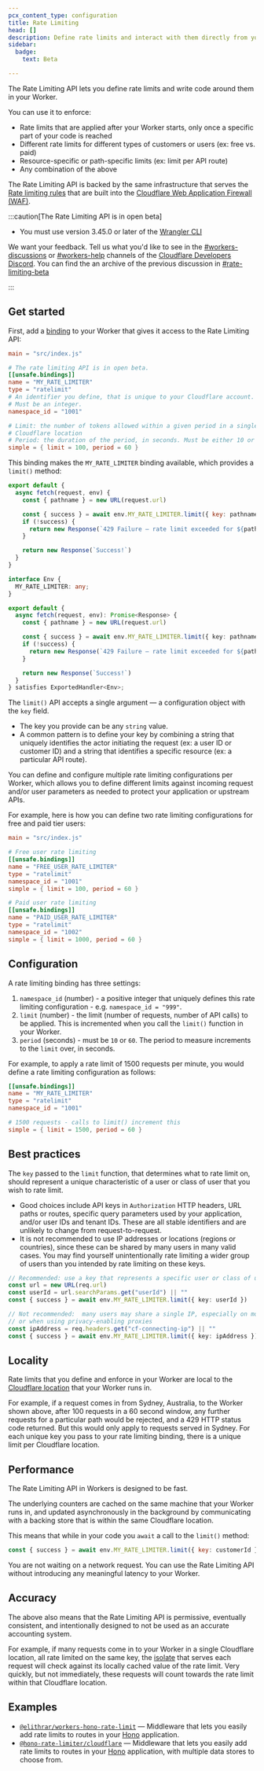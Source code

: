 ```yaml
---
pcx_content_type: configuration
title: Rate Limiting
head: []
description: Define rate limits and interact with them directly from your Cloudflare Worker
sidebar:
  badge:
    text: Beta

---
```



The Rate Limiting API lets you define rate limits and write code around them in your Worker.

You can use it to enforce:

* Rate limits that are applied after your Worker starts, only once a specific part of your code is reached
* Different rate limits for different types of customers or users (ex: free vs. paid)
* Resource-specific or path-specific limits (ex: limit per API route)
* Any combination of the above

The Rate Limiting API is backed by the same infrastructure that serves the [Rate limiting rules](/waf/rate-limiting-rules/) that are built into the [Cloudflare Web Application Firewall (WAF)](/waf/).

:::caution[The Rate Limiting API is in open beta]


* You must use version 3.45.0 or later of the [Wrangler CLI](/workers/wrangler)

We want your feedback. Tell us what you'd like to see in the [#workers-discussions](https://discord.com/channels/595317990191398933/779390076219686943) or [#workers-help](https://discord.com/channels/595317990191398933/1052656806058528849) channels of the [Cloudflare Developers Discord](https://discord.cloudflare.com/). You can find the an archive of the previous discussion in [#rate-limiting-beta](https://discord.com/channels/595317990191398933/1225429769219211436)


:::

## Get started

First, add a [binding](/workers/runtime-apis/bindings) to your Worker that gives it access to the Rate Limiting API:

```toml
main = "src/index.js"

# The rate limiting API is in open beta.
[[unsafe.bindings]]
name = "MY_RATE_LIMITER"
type = "ratelimit"
# An identifier you define, that is unique to your Cloudflare account.
# Must be an integer.
namespace_id = "1001"

# Limit: the number of tokens allowed within a given period in a single
# Cloudflare location
# Period: the duration of the period, in seconds. Must be either 10 or 60
simple = { limit = 100, period = 60 }
```

This binding makes the `MY_RATE_LIMITER` binding available, which provides a `limit()` method:

<Tabs> <TabItem label="JavaScript" icon="seti:javascript">

```javascript
export default {
  async fetch(request, env) {
    const { pathname } = new URL(request.url)

    const { success } = await env.MY_RATE_LIMITER.limit({ key: pathname }) // key can be any string of your choosing
    if (!success) {
      return new Response(`429 Failure – rate limit exceeded for ${pathname}`, { status: 429 })
    }

    return new Response(`Success!`)
  }
}
```

</TabItem> <TabItem label="TypeScript" icon="seti:typescript">

```ts
interface Env {
  MY_RATE_LIMITER: any;
}

export default {
  async fetch(request, env): Promise<Response> {
    const { pathname } = new URL(request.url)

    const { success } = await env.MY_RATE_LIMITER.limit({ key: pathname }) // key can be any string of your choosing
    if (!success) {
      return new Response(`429 Failure – rate limit exceeded for ${pathname}`, { status: 429 })
    }

    return new Response(`Success!`)
  }
} satisfies ExportedHandler<Env>;
```

</TabItem> </Tabs>

The `limit()` API accepts a single argument — a configuration object with the `key` field.

* The key you provide can be any `string` value.
* A common pattern is to define your key by combining a string that uniquely identifies the actor initiating the request (ex: a user ID or customer ID) and a string that identifies a specific resource (ex: a particular API route).

You can define and configure multiple rate limiting configurations per Worker, which allows you to define different limits against incoming request and/or user parameters as needed to protect your application or upstream APIs.

For example, here is how you can define two rate limiting configurations for free and paid tier users:

```toml
main = "src/index.js"

# Free user rate limiting
[[unsafe.bindings]]
name = "FREE_USER_RATE_LIMITER"
type = "ratelimit"
namespace_id = "1001"
simple = { limit = 100, period = 60 }

# Paid user rate limiting
[[unsafe.bindings]]
name = "PAID_USER_RATE_LIMITER"
type = "ratelimit"
namespace_id = "1002"
simple = { limit = 1000, period = 60 }
```

## Configuration

A rate limiting binding has three settings:

1. `namespace_id` (number) - a positive integer that uniquely defines this rate limiting configuration - e.g. `namespace_id = "999"`.
2. `limit` (number) - the limit (number of requests, number of API calls) to be applied. This is incremented when you call the `limit()` function in your Worker.
3. `period` (seconds) - must be `10` or `60`. The period to measure increments to the `limit` over, in seconds.

For example, to apply a rate limit of 1500 requests per minute, you would define a rate limiting configuration as follows:

```toml
[[unsafe.bindings]]
name = "MY_RATE_LIMITER"
type = "ratelimit"
namespace_id = "1001"

# 1500 requests - calls to limit() increment this
simple = { limit = 1500, period = 60 }
```

## Best practices

The `key` passed to the `limit` function, that determines what to rate limit on, should represent a unique characteristic of a user or class of user that you wish to rate limit.

* Good choices include API keys in `Authorization` HTTP headers, URL paths or routes, specific query parameters used by your application, and/or user IDs and tenant IDs. These are all stable identifiers and are unlikely to change from request-to-request.
* It is not recommended to use IP addresses or locations (regions or countries), since these can be shared by many users in many valid cases. You may find yourself unintentionally rate limiting a wider group of users than you intended by rate limiting on these keys.

```ts
// Recommended: use a key that represents a specific user or class of user
const url = new URL(req.url)
const userId = url.searchParams.get("userId") || ""
const { success } = await env.MY_RATE_LIMITER.limit({ key: userId })

// Not recommended:  many users may share a single IP, especially on mobile networks
// or when using privacy-enabling proxies
const ipAddress = req.headers.get("cf-connecting-ip") || ""
const { success } = await env.MY_RATE_LIMITER.limit({ key: ipAddress })
```

## Locality

Rate limits that you define and enforce in your Worker are local to the [Cloudflare location](https://www.cloudflare.com/network/) that your Worker runs in.

For example, if a request comes in from Sydney, Australia, to the Worker shown above, after 100 requests in a 60 second window, any further requests for a particular path would be rejected, and a 429 HTTP status code returned. But this would only apply to requests served in Sydney. For each unique key you pass to your rate limiting binding, there is a unique limit per Cloudflare location.

## Performance

The Rate Limiting API in Workers is designed to be fast.

The underlying counters are cached on the same machine that your Worker runs in, and updated asynchronously in the background by communicating with a backing store that is within the same Cloudflare location.

This means that while in your code you `await` a call to the `limit()` method:

```javascript
const { success } = await env.MY_RATE_LIMITER.limit({ key: customerId })
```

You are not waiting on a network request. You can use the Rate Limiting API without introducing any meaningful latency to your Worker.

## Accuracy

The above also means that the Rate Limiting API is permissive, eventually consistent, and intentionally designed to not be used as an accurate accounting system.

For example, if many requests come in to your Worker in a single Cloudflare location, all rate limited on the same key, the [isolate](/workers/reference/how-workers-works) that serves each request will check against its locally cached value of the rate limit. Very quickly, but not immediately, these requests will count towards the rate limit within that Cloudflare location.

## Examples

* [`@elithrar/workers-hono-rate-limit`](https://github.com/elithrar/workers-hono-rate-limit) — Middleware that lets you easily add rate limits to routes in your [Hono](https://hono.dev/) application.
* [`@hono-rate-limiter/cloudflare`](https://github.com/rhinobase/hono-rate-limiter) — Middleware that lets you easily add rate limits to routes in your [Hono](https://hono.dev/) application, with multiple data stores to choose from.
